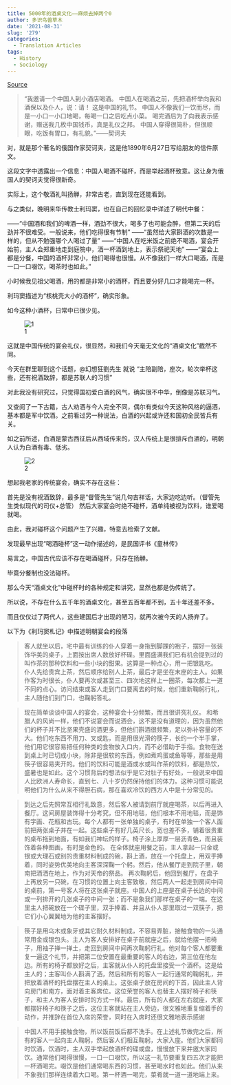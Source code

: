 ```yaml
---
title: 5000年的酒桌文化——麻烦去掉两个0
author: 多识鸟兽草木
date: '2021-08-31'
slug: '279'
categories:
  - Translation Articles
tags:
  - History
  - Sociology
---
```


[Source](https://weibo.com/ttarticle/x/m/show/id/2309404628895520391271?_wb_client_=1)

>“我邀请一个中国人到小酒店喝酒。
中国人在喝酒之前，先把酒杯举向我和酒保以及仆人，说：请！
这是中国的礼节。
中国人不像我们一饮而尽，而是一小口一小口地喝，每喝一口之后吃点小菜。
喝完酒后为了向我表示感谢，赠送我几枚中国钱币，真是礼仪之邦。
中国人穿得很简朴，但很顺眼，吃饭有胃口，有礼貌。”——契诃夫

对，就是那个著名的俄国作家契诃夫，这是他1890年6月27日写给朋友的信件原文。

这段文字中透露出一个信息：中国人喝酒不碰杯，而是举起酒杯致意。这让身为俄国人的契诃夫觉得很新奇。

实际上，这个敬酒礼叫扬觯，非常古老，直到现在还能看到。

与之类似，晚明来华传教士利玛窦，也在自己的回忆录中详述了明代中餐：

——“中国酒和我们的啤酒一样，酒劲不很大，喝多了也可能会醉，但第二天的后劲并不很难受。一般说来，他们吃得很有节制”
——“虽然给大家斟酒的次数是一样的，但从不勉强哪个人喝过了量”
——“中国人在吃米饭之前绝不喝酒，宴会开始前，主人会郑重地走到庭院中，洒一杯酒到地上，表示祭祀天地”
——“宴会上都是分餐，中国的酒杯非常小，他们喝得也很慢。从不像我们一样大口喝酒，而是一口一口啜饮，喝茶时也如此。”

小时候我见祖父喝酒，用的都是非常小的酒杯，而且要分好几口才能喝完一杯。

利玛窦描述为“核桃壳大小的酒杯”，确实形象。

如今这种小酒杯，日常中已很少见。


![1](1.png)

这就是中国传统的宴会礼仪，很显然，和我们今天毫无文化的“酒桌文化”截然不同。

今天在群里聊到这个话题，@幻想狂劉先生 就说
“主陪副陪，座次，轮次举杯这些，还有祝酒致辞，都是苏联人的习惯”

对此我没有研究过，只觉得国初爱白酒的风气，确实很不中华，倒像是苏联习气。

又查阅了一下古籍，古人劝酒与今人完全不同，偶尔有类似今天这种风格的逼酒，基本都是军中饮酒。之前看过另一种说法，白酒的兴起或许还和国初全民皆兵有关。



如之前所述，白酒是蒙古西征后从西域传来的，汉人传统上是很排斥白酒的，明朝人认为白酒有毒、低劣。

![2](2.png)

想起我老家的传统宴会，确实不存在这些：

首先是没有祝酒致辞，最多是“督管先生”说几句吉祥话，大家边吃边听。（督管先生类似现代的司仪+总管）
然后大家宴会时绝不碰杯，酒单纯被视为饮料，谁爱喝就喝。

由此，我对碰杯这个问题产生了兴趣，特意去检索了文献。

发现最早出现“喝酒碰杯”这一动作描述的，是民国评书《童林传》

易言之，中国古代应该不存在喝酒碰杯，只存在扬觯。

毕竟分餐制也没法碰杯。


那么今天“酒桌文化”中碰杯时的各种规定和讲究，显然也都是伪传统了。


所以说，不存在什么五千年的酒桌文化，甚至五百年都不到，五十年还差不多。

而且仅仅过了两代人，这些建国后才出现的陋习，就再次被今天的人扬弃了。



以下为《利玛窦札记》中描述明朝宴会的段落

>客人就坐以后，宅中最有训练的仆人穿着一身拖到脚踝的袍子，摆好一张装饰华美的桌子，上面按出席人数放好杯碟。里面盛满我们已有机会提到过的叫作茶的那种饮料和一些小块的甜果。这算是一种点心，用一把银匙吃。                                                                仆人先给贵宾上茶，然后顺序给别人上茶，最后才是坐在末座的主人。如果作客为时很长，仆人要再次或甚至三、四次地这样上一圈茶，每次都上一道不同的点心。访问结束或客人走到门口要离去的时候，他们重新鞠躬行礼，主人随他们到门口，也鞠躬答礼。


>现在简单谈谈中国人的宴会，这种宴会十分频繁，而且很讲究礼仪。                            和希腊人的风尚一样，他们不说宴会而说酒会，这不是没有道理的，因为虽然他们的杯子并不比坚果壳盛的酒更多，但他们斟酒很频繁，足以弥补容量的不大。他们吃东西不用刀、叉或匙，而是用很光滑的筷子，长约一个半手掌，他们用它很容易把任何种类的食物放入口内，而不必借助于手指。食物在送到桌上时已切成小块，除非是很软的东西，例如煮鸡蛋或鱼等等，那些是用筷子很容易夹开的。他们的饮料可能是酒或水或叫作茶的饮料，都是热饮，盛暑也是如此。这个习惯背后的想法似乎是它对肚子有好处，一般说来中国人比欧洲人寿命长，直到七、八十岁仍然保持他们的体力。这种习惯可能说明他们为什么从来不得胆石病，那在喜欢冷饮的西方人中是十分常见的。


>到达之后先照常互相行礼致意，然后客人被请到前厅就座喝茶，以后再进入餐厅。这间房屋装饰得十分考究，但不用地毯，他们根本不用地毯，而是饰有字画、花瓶和古玩。每个人都有一张单独的桌子，有时在单独一个客人面前把两张桌子并在一起。这些桌子有好几英尺长，宽也差不多，铺着很贵重的桌布拖到地面，有如我们神坛的样子。椅子涂上厚厚一层沥青色，而且装饰着各种图画，有时是金色的。                                       在全体就座用餐之前，主人拿起一只金或银或大理石或别的贵重材料制成的碗，斟上酒，放在一个托盘上，用双手捧着，同时姿势优美地向主客深深鞠一个躬。然后，他从餐厅走到院子里，朝南把酒洒在地上，作为对天帝的祭品。                                           再次鞠躬后，他回到餐厅，在盘子上再放另一只碗，在习惯的位置上向主客致敬，然后两人一起走到房间中间的桌前，第一号客人将在这张桌子就座。中国人的上座是在桌子长边的中间或一列排开的几张桌子的中间一张；而不是象我们那样在桌子的一端。在这里主人把碗放在一个碟子里，双手捧着、并且从仆人那里取过一双筷子，把它们小心翼翼地为他的主客摆好。



>筷子是用乌木或象牙或其它耐久材料制成，不容易弄脏，接触食物的一头通常用金或银包头。主人为客人安排好在桌子前就座之后，就给他摆一把椅子，用袖子掸一掸土，走回到房间中间再次鞠躬行礼。他对每个客人都要重复一遍这个礼节，并把第二位安置在最重要的客人的右边，第三位在他左边。所有的椅子都放好之后，主客就从仆人的托盘里接受一个酒杯。这是给主人的；主客叫仆人斟满了洒，然后和所有的客人一起行通常的鞠躬礼，并把放着酒杯的托盘摆在主人的桌上。这张桌子放在房间的下首，因此主人背向房门和南方，面对着主客席位。这位荣誉的客人也替主人摆好椅子和筷子，和主人为客人安排时的方式一样。最后，所有的人都在左右就座，大家都摆好椅子和筷子之后，这位主客就站在主人旁边，很文雅地重复缩着手的动作，并推辞在首位入席的荣誉，同时在入席时还很文雅地表示感谢



>中国人不用手接触食物，所以饭前饭后都不洗手。在上述礼节做完之后，所有的客人一起向主人鞠躬，然后客人们相互鞠躬，大家入座。他们大家都同时饮酒，饮酒时，主人双手举起放酒杯的碟或盘，慢慢放下来并邀大家同饮。通常他们喝得很慢，一口一口啜饮，所以这一礼节要重复四五次才能把一杯酒喝完。啜饮是他们通常喝东西的习惯，甚至喝水时也如此。他们从来不象我们那样连续着大口喝。第一杯酒一喝完，菜肴就一道一道地端上来。



